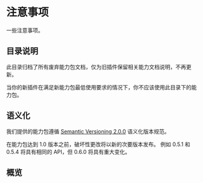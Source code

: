 
# 注意事项

一些注意事项。

## 目录说明

此目录归档了所有废弃能力包文档，仅为旧插件保留相关能力文档说明，不再更新。

当你的新插件在满足新能力包最低使用要求的情况下，你不应该使用此目录下的能力包。

## 语义化

我们提供的能力包遵循 [Semantic Versioning 2.0.0](http://semver.org/lang/zh-CN/) 语义化版本规范。

在能力包达到 1.0 版本之前，破坏性更改将以新的次要版本发布。 例如 0.5.1 和 0.5.4 将具有相同的 API，但 0.6.0 将具有重大变化。

## 概览

<DocCardList />
